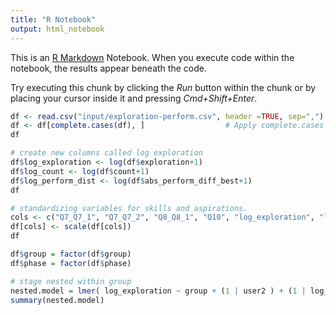 ```yaml
---
title: "R Notebook"
output: html_notebook
---
```


This is an [R Markdown](http://rmarkdown.rstudio.com) Notebook. When you execute code within the notebook, the results appear beneath the code. 

Try executing this chunk by clicking the *Run* button within the chunk or by placing your cursor inside it and pressing *Cmd+Shift+Enter*. 

```r
df <- read.csv("input/exploration-perform.csv", header =TRUE, sep=",")
df <- df[complete.cases(df), ]                  # Apply complete.cases function
df
```

```r
# create new columns called log exploration
df$log_exploration <- log(df$exploration+1) 
df$log_count <- log(df$count+1) 
df$log_perform_dist <- log(df$abs_perform_diff_best+1) 
df
```

```r
# standardizing variables for skills and aspirations. 
cols <- c("Q7_Q7_1", "Q7_Q7_2", "Q8_Q8_1", "Q10", "log_exploration", "log_count", "log_perform_dist")
df[cols] <- scale(df[cols])
df
```

```r
df$group = factor(df$group)
df$phase = factor(df$phase)
```

```r
# stage nested within group 
nested.model = lmer( log_exploration ~ group + (1 | user2 ) + (1 | log_perform_dist) + ( 1 | phase), data = df, REML = FALSE)
summary(nested.model)
```

